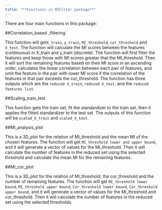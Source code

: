 ```yaml
---
title: "**Functions in MIFilter package**"
---
```


There are four main functions in this package:


##Correlation_based _filtering`

This function will get`X_train`, `y_train`, `MI_threshold`, `cor_threshold` and `X_test`.
The function will calculate the MI scores between the features (continuous) in X_train and y_train (discrete).
The function will first filter the features and keep those with MI scores greater that the MI_threshold. Then it will sort the remaining features based on their MI score in an ascending order, calculates the linear correlation between each pair of features, and omit the feature in the pair with lower MI score if the correlation of the features in that pair exceeds the cor_threshold.
The function has three outputs which are the `reduced X_train`, `reduced X_test`, and the `reduced features list`.


##Scaling_train_test

This function gets the train set, fit the standardizer to the train set, then it applies the fitted standardizer to the test set. The outputs of this function will be `scaled_X_train` and `scaled_X_test`.


##MI_analysis_plot

This is a 3D_plot for the relation of MI_threshold and the mean MI of the chosen features.
The function will get `MI_threshold lower and upper bound`, and it will generate a vector of values for the MI_threshold. Then it will calculate the number of features in the reduced set using the selected threshold and calculate the mean MI for the remaining features.


##MI_cor_plot

This is a 3D_plot for the relation of MI_threshold, the cor_threshold and the number of remaining features.
The function will get `MI_threshold lower bound`, `MI_threshold upper bound`, `Cor_threshold lower bound`, `Cor_threshold upper bound`, and it will generate a vector of values for the MI_threshold and cor_threshold.
Then it will calculate the number of features in the reduced set using the selected thresholds.